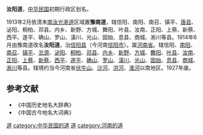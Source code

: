 '''汝阳道'''，[[中华民国|中华民国]]初期行政区划名。

1913年2月依清末[[南汝光道|南汝光淅道]]区域置'''豫南道'''，辖信阳、南阳、南召、镇平、[[唐县|唐县]]、泌阳、桐柏、邓县、内乡、新野、方城、舞阳、叶县、汝南、正阳、上蔡、新蔡、西平、遂平、确山、罗山、潢川、光山、固始、息县、商城、淅川等县。1914年6月由豫南道改名'''汝阳道'''，治[[信阳县|信阳县]]（今河南[[信阳市|信阳市]]）。属[[河南省_(中华民国)|河南省]]。辖信阳、[[南阳县|南阳]]、[[南召县|南召]]、[[镇平县|镇平]]、[[沘源县|沘源]]、[[泌阳县|泌阳]]、[[桐柏县|桐柏]]、[[邓县|邓县]]、[[内乡县|内乡]]、[[新野县|新野]]、[[方城县|方城]]、[[舞阳县|舞阳]]、[[叶县|叶县]]、[[汝南县|汝南]]、[[正阳县|正阳]]、[[上蔡县|上蔡]]、[[新蔡县|新蔡]]、[[西平县|西平]]、[[遂平县|遂平]]、[[确山县|确山]]、[[罗山县|罗山]]、[[潢川县|潢川]]、[[光山县|光山]]、[[固始县|固始]]、[[息县|息县]]、[[商城县|商城]]、[[淅川县|淅川]]等县。辖境约当今河南省[[伏牛山|伏牛山]]、[[沙河|沙河]]、[[洪河|洪河]]、[[淮河|淮河]]以南地区。1927年废。 
==参考文献==
*《中国历史地名大辞典》
*《中国古今地名大词典》
{{北洋政府行政區劃|nocat}}
{{河南省历史二级政区|nocat}}
[[category:中華民國大陸時期行政區劃|道]]
[[category:中华民国的道|category:中华民国的道]]
[[category:中华民国甘肃省行政区划|道]]
[[category:河南的道|category:河南的道]]